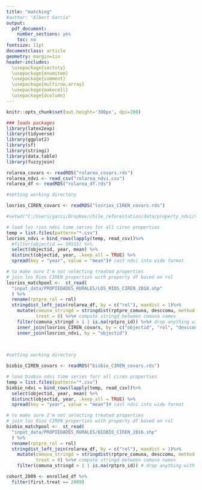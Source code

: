 ```yaml
---
title: "matching"
#author: "Albert Garcia"
output:
  pdf_document:
    number_sections: yes
    toc: no
fontsize: 11pt    
documentclass: article
geometry: margin=1in
header-includes: 
  \usepackage{sectsty}
  \usepackage{enumitem}
  \usepackage{comment}
  \usepackage{multirow,array}
  \usepackage{makecell}
  \usepackage{dcolumn}
---
```


```r
knitr::opts_chunk$set(out.height='300px', dpi=200)

### loads packages
library(latex2exp)
library(tidyverse)
library(ggplot2)
library(sf)
library(stringi)
library(data.table)
library(fuzzyjoin)

```

``` r

rolarea_covars <- readRDS("rolarea_covars.rds")
rolarea_ndvi <- read_csv("rolarea_ndvi.csv")
rolarea_df <- readRDS("rolarea_df.rds")

```


``` r
#setting working directory

losrios_CIREN_covars <- readRDS("losrios_CIREN_covars.rds")

#setwd("C:/Users/garci/Dropbox/chile_reforestation/data/property_ndvi/new_CIREN_ndvi/match/losrios")

# load los rios ndvi time series for all ciren properties
temp = list.files(pattern="*.csv")
losrios_ndvi = bind_rows(lapply(temp, read_csv))%>%
  #filter(objectid == 59515) %>%
  select(objectid, year, mean) %>%
  distinct(objectid, year, .keep_all = TRUE) %>%
  spread(key = "year", value = "mean")# cast ndvi into wide format

# to make sure I'm not selecting treated properties
# join los Rios CIREN properties with property df based on rol
losrios_matchpool <-  st_read(
  "input_data/PROPIEDADES_RURALES/LOS_RÍOS_CIREN_2018.shp"
  ) %>%
  rename(rptpre_rol = rol)
  stringdist_left_join(rolarea_df, by = c("rol"), maxdist = 1)%>%
    mutate(comuna_stringd = stringdist(rptpre_comuna, desccomu, method = "dl"),
           treat = 0) %>%# compute stringd between comuna names
    filter(comuna_stringd > 1 | is.na(rptpro_id)) %>%# drop anything with a string d less than or equal to 1
    inner_join(losrios_CIREN_covars, by = c("objectid", "rol", "desccomu"))%>%
    inner_join(losrios_ndvi, by = "objectid")
    
               


```

``` r
#setting working directory

biobio_CIREN_covars <- readRDS("biobio_CIREN_covars.rds")

# load biobio ndvi time series forr all ciren properties
temp = list.files(pattern="*.csv")
biobio_ndvi = bind_rows(lapply(temp, read_csv))%>%
  select(objectid, year, mean) %>%
  distinct(objectid, year, .keep_all = TRUE) %>%
  spread(key = "year", value = "mean")# cast ndvi into wide format

# to make sure I'm not selecting treated properties
# join los Rios CIREN properties with property df based on rol
biobio_matchpool <-  st_read(
  "input_data/PROPIEDADES_RURALES/BIOBÍO_CIREN_2016.shp"
  ) %>%
  rename(rptpre_rol = rol)
  stringdist_left_join(rolarea_df, by = c("rol"), maxdist = 1)%>%
    mutate(comuna_stringd = stringdist(rptpre_comuna, desccomu, method = "dl"),
           treat = 0) %>%# compute stringd between comuna names
    filter(comuna_stringd > 1 | is.na(rptpro_id)) # drop anything with a string d less than or equal to 1


```


``` r
cohort_2009 <- enrolled_df %>%
  filter(first.treat == 2009)

```


